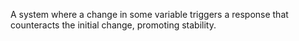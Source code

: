 
A system where a change in some variable triggers a response that counteracts the initial change, promoting stability.